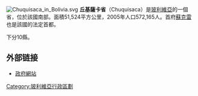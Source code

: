 [[File:Chuquisaca_in_Bolivia.svg|right]]
'''丘基薩卡省'''（Chuquisaca）是[[玻利維亞|玻利維亞]]的一個省，位於該國南部。面積51,524平方公里，2005年人口572,165人。首府[[蘇克雷|蘇克雷]]也是該國的法定首都。

下分10縣。
== 外部链接 ==
{{Wikivoyage|丘基薩卡省}}
* [https://web.archive.org/web/20090420044908/http://www.chuquisaca.gov.bo/ 政府網站]

{{commonscat}}
{{coord|display=title}}
{{玻利维亚行政区划}}
{{normdaten}}
{{DEFAULTSORT:chuquisaca}}
[[Category:玻利維亞行政區劃|Category:玻利維亞行政區劃]]
{{玻利维亚地理小作品}}